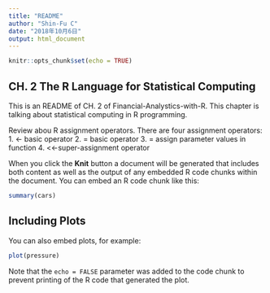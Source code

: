 ```yaml
---
title: "README"
author: "Shin-Fu C"
date: "2018年10月6日"
output: html_document
---
```


```r
knitr::opts_chunk$set(echo = TRUE)
```

## CH. 2 The R Language for Statistical Computing

This is an README of CH. 2 of Financial-Analystics-with-R. This chapter is talking about statistical computing in R programming.

Review abou R assignment operators. There are four assignment operators:
1. <- basic operator
2. =  basic operator
3. =  assign parameter values in function
4. <<-super-assignment operator 

When you click the **Knit** button a document will be generated that includes both content as well as the output of any embedded R code chunks within the document. You can embed an R code chunk like this:

```r
summary(cars)
```

## Including Plots

You can also embed plots, for example:

```r
plot(pressure)
```

Note that the `echo = FALSE` parameter was added to the code chunk to prevent printing of the R code that generated the plot.
